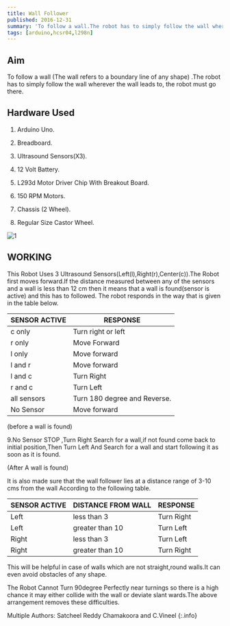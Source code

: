 ```yaml
---
title: Wall Follower 
published: 2016-12-31
summary: 'To follow a wall.The robot has to simply follow the wall wherever the wall leads to, the robot must go there.'
tags: [arduino,hcsr04,l298n]
---
```

## Aim
To follow a wall (The wall refers to a boundary line of any shape) .The robot has to simply follow the wall wherever the wall leads to, the robot must go there.
<!--more-->


## Hardware Used

1. Arduino Uno.

2. Breadboard.

3. Ultrasound Sensors(X3).

4. 12 Volt Battery.

5. L293d Motor Driver Chip With Breakout Board.

6. 150 RPM Motors.

7. Chassis (2 Wheel).

8. Regular Size Castor Wheel.



<Image
  src='/static/images/blog/thumbnails/Wall Follower.png'
  alt='1'
  width='auto'
  height='auto'
/>
## WORKING
This Robot Uses 3 Ultrasound Sensors(Left(l),Right(r),Center(c)).The Robot first moves forward.If the distance measured between any of the sensors and a wall is less than 12 cm then it means that a wall is found(sensor is active) and this has to followed. The robot responds in the way that is given in the table below.

SENSOR ACTIVE |                RESPONSE|
--------------|------------------------
c only     |              Turn right or left
r only     |              Move Forward
l only    |                Move forward
l and r     |             Move forward
l and c    |          Turn Right
r and c        |         Turn Left
all sensors   |      Turn 180 degree and Reverse.
No Sensor   |        Move forward

(before a wall is found)

9.No Sensor           STOP ,Turn Right Search for a wall,if not found come back to initial position,Then Turn Left And Search for a wall and start following it as soon as it is found.

(After A wall is found)

It is also made sure that the wall follower lies at a distance range of 3-10 cms from the wall According to the following table.

SENSOR ACTIVE |     DISTANCE FROM WALL |     RESPONSE
--------------|------------------------|--------------
Left           |                less than 3          |                      Turn Right
Left           |               greater than 10         |               Turn Left
Right          |              less than 3              |                  Turn Left
Right          |              greater than 10            |           Turn Right

This will be helpful in case of walls which are not straight,round walls.It can even avoid obstacles of any shape.

The Robot Cannot Turn 90degree Perfectly near turnings  so there is a high chance it may  either collide with the wall or deviate slant wards.The above arrangement removes these difficulties.


<EmbedItem url='https://www.youtube.com/embed/D0oTSD_81vU' />

Multiple Authors: Satcheel Reddy Chamakoora and C.Vineel
{:.info}